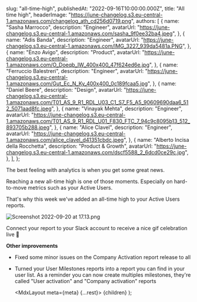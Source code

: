 
  slug: "all-time-high",
  publishedAt: "2022-09-16T10:00:00.000Z",
  title: "All time high",
  headerImage: "https://june-changelog.s3.eu-central-1.amazonaws.com/changelog_ath_cd256d0719.png",
  authors: [
    {
      name: "Sasha Marrocco",
      description: "Engineer",
      avatarUrl: "https://june-changelog.s3.eu-central-1.amazonaws.com/sasha_9f0ee32ba4.jpeg",
    },
    {
      name: "Adis Banda",
      description: "Engineer",
      avatarUrl: "https://june-changelog.s3.eu-central-1.amazonaws.com/IMG_3227_939da5481a.PNG",
    },
    {
      name: "Enzo Avigo",
      description: "Product",
      avatarUrl:
        "https://june-changelog.s3.eu-central-1.amazonaws.com/O_Doeqb_IW_400x400_47f624ed6e.jpg",
    },
    {
      name: "Ferruccio Balestreri",
      description: "Engineer",
      avatarUrl:
        "https://june-changelog.s3.eu-central-1.amazonaws.com/Gut_Ec_N_Ky_400x400_0c189fcaa5.jpg",
    },
    {
      name: "Daniel Beere",
      description: "Design",
      avatarUrl:
        "https://june-changelog.s3.eu-central-1.amazonaws.com/T01_AS_9_R1_RDL_U03_C1_S7_F5_A5_90609690daa6_512_5071aad8fc.jpeg",
    },
    {
      name: "Vinayak Mehta",
      description: "Engineer",
      avatarUrl:
        "https://june-changelog.s3.eu-central-1.amazonaws.com/T01_AS_9_R1_RDL_U01_F830_FTC_7_94c9c8095b13_512_893705b288.jpeg",
    },
    {
      name: "Alice Clavel",
      description: "Engineer",
      avatarUrl:
        "https://june-changelog.s3.eu-central-1.amazonaws.com/alice_clavel_d41351cbdc.jpeg",
    },
    {
      name: "Alberto Incisa della Rocchetta",
      description: "Product & Growth",
      avatarUrl: "https://june-changelog.s3.eu-central-1.amazonaws.com/dscf5588_2_6dcd0ce29c.jpg",
    },
  ],
};

The best feeling with analytics is when you get some great news.

Reaching a new all-time high is one of those moments. Especially on hard-to-move metrics such as your Active Users.

That's why this week we've added an all-time high to your Active Users reports.

![Screenshot 2022-09-20 at 17.13.png](https://june-changelog.s3.eu-central-1.amazonaws.com/Screenshot_2022_09_20_at_17_13_f14fe6a5ab.png)

Connect your report to your Slack account to receive a nice gif celebration live 🎉

**Other improvements**

- Fixed some minor issues on the Company Activation report release to all
- Turned your User Milestones reports into a report you can find in your user list. As a reminder you can now create multiples milestones, they're called "User activation" and "Company activation" reports

  <MdxLayout meta={meta} {...rest}>
    {children}
  </MdxLayout>
);
